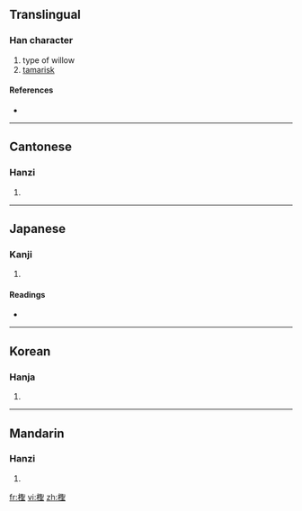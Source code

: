 {{also|柽}}
==Translingual==

===Han character===
{{Han char|rn=75|rad=木|as=13|sn=17|four=4691<sub>4</sub>|canj=木尸口土 (DSRG)}}

# type of willow
# [[tamarisk]]

====References====
* {{Han ref|kx=0556.180|dkj=15650|dj=0945.340|hdz=21299.030|uh=6A89|ud=27273|bh=ECF7|bd=60663}}

----

==Cantonese==

===Hanzi===
{{yue-hanzi|jyut=|y=ching1|sim=柽}}

# {{defn|Cantonese}}

----

==Japanese==

===Kanji===
{{ja-kanji|grade=|rs=木13}}

# {{defn|Japanese}}

====Readings====
* {{ja-readings|on=[[てい]] (tei), [[ちょう]] (chō)|kun=[[かわらやなぎ]] (kawarayanagi)}}

----

==Korean==

===Hanja===
{{ko-hanja|hangeul=정|eumhun=|rv=jeong|mr=chŏng|y=ceng}}

# {{defn|Korean}}

----

==Mandarin==

===Hanzi===
{{cmn-hanzi|sim=柽|pin=[[chēng]] ([[cheng1]])|wg=ch'eng<sup>1</sup>}}

# {{defn|Mandarin}}

[[fr:檉]]
[[vi:檉]]
[[zh:檉]]